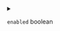 
<details>
<summary>

`enabled`  <span class="config-field-type">boolean</span> 

</summary>

If enabled is true, DevSpace will use the terminal. Can be also
used to disable the terminal if set to false. DevSpace makes sure
that within a pipeline only one dev configuration can open a terminal
at a time and subsequent dev terminals will fail.

</details>
